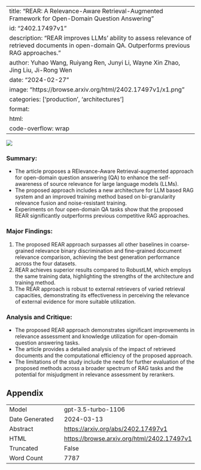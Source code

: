 
---
title: "REAR: A Relevance-Aware Retrieval-Augmented Framework for Open-Domain Question Answering"
id: "2402.17497v1"
description: "REAR improves LLMs' ability to assess relevance of retrieved documents in open-domain QA. Outperforms previous RAG approaches."
author: Yuhao Wang, Ruiyang Ren, Junyi Li, Wayne Xin Zhao, Jing Liu, Ji-Rong Wen
date: "2024-02-27"
image: "https://browse.arxiv.org/html/2402.17497v1/x1.png"
categories: ['production', 'architectures']
format:
  html:
    code-overflow: wrap
---

![](https://browse.arxiv.org/html/2402.17497v1/x1.png)

### Summary:
- The article proposes a RElevance-Aware Retrieval-augmented approach for open-domain question answering (QA) to enhance the self-awareness of source relevance for large language models (LLMs).
- The proposed approach includes a new architecture for LLM based RAG system and an improved training method based on bi-granularity relevance fusion and noise-resistant training.
- Experiments on four open-domain QA tasks show that the proposed REAR significantly outperforms previous competitive RAG approaches.

### Major Findings:
1. The proposed REAR approach surpasses all other baselines in coarse-grained relevance binary discrimination and fine-grained document relevance comparison, achieving the best generation performance across the four datasets.
2. REAR achieves superior results compared to RobustLM, which employs the same training data, highlighting the strengths of the architecture and training method.
3. The REAR approach is robust to external retrievers of varied retrieval capacities, demonstrating its effectiveness in perceiving the relevance of external evidence for more suitable utilization.

### Analysis and Critique:
- The proposed REAR approach demonstrates significant improvements in relevance assessment and knowledge utilization for open-domain question answering tasks.
- The article provides a detailed analysis of the impact of retrieved documents and the computational efficiency of the proposed approach.
- The limitations of the study include the need for further evaluation of the proposed methods across a broader spectrum of RAG tasks and the potential for misjudgment in relevance assessment by rerankers.

## Appendix

|          |          |
|----------|----------|
| Model     | gpt-3.5-turbo-1106       |
| Date Generated     | 2024-03-13       |
| Abstract | [https://arxiv.org/abs/2402.17497v1](https://arxiv.org/abs/2402.17497v1)        |
| HTML     | [https://browse.arxiv.org/html/2402.17497v1](https://browse.arxiv.org/html/2402.17497v1)       |
| Truncated       | False       |
| Word Count       | 7787       |